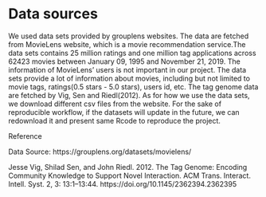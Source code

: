 # Data sources

We used data sets provided by grouplens websites. The data are fetched from MovieLens website, which is a movie recommendation service.The data sets contains 25 million ratings and one million tag applications across 62423 movies between January 09, 1995 and November 21, 2019. The information of MovieLens' users is not important in our project. The data sets provide a lot of information about movies, including but not limited to movie tags, ratings(0.5 stars - 5.0 stars), users id, etc. The tag genome data are fetched by Vig, Sen and Riedl(2012). 
As for how we use the data sets, we download different csv files from the website. For the sake of reproducible workflow, if the datasets will update in the future, we can redownload it and present same Rcode to reproduce the project. 

Reference

Data Source: https://grouplens.org/datasets/movielens/

Jesse Vig, Shilad Sen, and John Riedl. 2012. The Tag Genome: Encoding Community Knowledge to Support Novel Interaction. ACM Trans. Interact. Intell. Syst. 2, 3: 13:1–13:44. https://doi.org/10.1145/2362394.2362395
